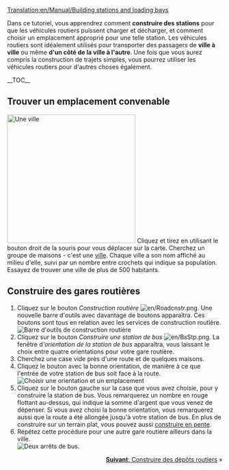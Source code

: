 [[Translation:en/Manual/Building stations and loading bays]]
{{fr/Tutoriel}}

Dans ce tutoriel, vous apprendrez comment '''construire des stations''' pour que les véhicules routiers puissent charger et décharger, et comment choisir un emplacement approprié pour une telle station. Les véhicules routiers sont idéalement utilisés pour transporter des passagers de '''ville à ville''' ou même '''d'un côté de la ville à l'autre'''. Une fois que vous aurez compris la construction de trajets simples, vous pourrez utiliser les véhicules routiers pour d'autres choses également.

__TOC__

==Trouver un emplacement convenable==
[[File:en/tutorial bus 1.png|thumb|300px|left|Une ville]]
Cliquez et tirez en utilisant le bouton droit de la souris pour vous déplacer sur la carte. Cherchez un groupe de maisons - c'est une [[fr/Manual/Ville|ville]]. Chaque ville a son nom affiché au milieu d'elle, suivi par un nombre entre crochets qui indique sa population. Essayez de trouver une ville de plus de 500 habitants.
<br clear="left" />

==Construire des gares routières==
# Cliquez sur le bouton ''Construction routière'' [[File:en/Roadcnstr.png]]. Une nouvelle barre d'outils avec davantage de boutons apparaîtra. Ces boutons sont tous en relation avec les services de construction routière.<br/>[[File:en/Road constructionnew.png|none|frame|Barre d'outils de construction routière]]
# Cliquez sur le bouton ''Construire une station de bus'' [[File:en/BsStp.png]]. La fenêtre d'''orientation de la station de bus'' apparaîtra, vous laissant le choix entre quatre orientations pour votre gare routière.
# Cherchez une case vide près d'une route et de quelques maisons.
# Cliquez le bouton avec la bonne orientation, de manière à ce que l'entrée de votre station de bus soit face à la route.<br/>[[File:en/tutorial bus 2.png|frame|none|Choisir une orientation et un emplacement]]
# Cliquez sur le bouton gauche sur la case que vous avez choisie, pour y construire la station de bus. Vous remarquerez un nombre en rouge flottant au-dessus, qui indique la somme d'argent que vous venez de dépenser. Si vous avez choisi la bonne orientation, vous remarquerez aussi que la route a été allongée jusqu'à votre station de bus. En plus de construire sur un terrain plat, vous pouvez aussi [[fr/Archive/Manual/Settings/Construire en pente|construire en pente]].
# Répétez cette procédure pour une autre gare routière ailleurs dans la ville.<br/>[[File:en/tutorial bus 3.png|frame|none|Deux arrêts de bus.]]

<span style="float: right">[[fr/Manual/Construction de dépôts routiers|'''Suivant''': Construire des dépôts routiers]] &raquo;</span>